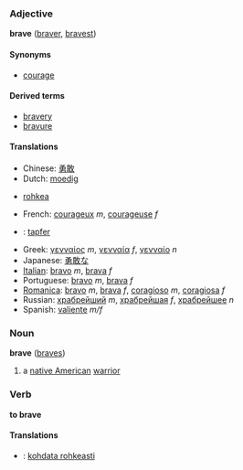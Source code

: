 ===Adjective===
'''brave''' ([[braver]], [[bravest]])

====Synonyms====
*[[courage]]

====Derived terms====
*[[bravery]]
*[[bravure]]

====Translations====
*Chinese: [[勇敢]]
*Dutch: [[moedig]]
*{{fi}} [[rohkea]]
*French: [[courageux]] ''m'', [[courageuse]] ''f''
*{{de}}: [[tapfer]]
*Greek: [[γενναίος]] ''m'', [[γενναία]] ''f'', [[γενναίο]] ''n''
*Japanese: [[勇敢な]]
*[[Italian]]: [[bravo]] ''m'', [[brava]] ''f''
*Portuguese: [[bravo]] ''m'', [[brava]] ''f''
*[[Romanica]]: [[bravo]] ''m'', [[brava]] ''f'', [[coragioso]] ''m'', [[coragiosa]] ''f''
*Russian: [[храбрейший]] ''m'', [[храбрейшая]] ''f'', [[храбрейшее]] ''n''
*Spanish: [[valiente]] ''m/f''

===Noun===
'''brave''' ([[braves]])

# a [[native American]] [[warrior]]

===Verb===
'''to brave'''

====Translations====
*{{fi}}: [[kohdata rohkeasti]]
